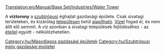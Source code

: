[[Translation:en/Manual/Base Set/Industries/Water Tower]]

{{hu/Gazdasági épületek|név=Víztorony
|kép=en/Water tower.png
|klíma=[[hu/Manual/Éghajlatok#Szubtrópusi|szubtrópusi]]
|elfogad=[[hu/Manual/Base Set/Cargos/Víz|vizet]]
|előállít=---
}}
A '''víztorony''' a [[hu/Manual/Éghajlatok#Szubtrópusi|szubtrópusi]] éghajlat gazdasági épülete. Csak sivatagi területeken, és kizárólag [[hu/Manual/Települések|településen]] belül [[hu/Manual/Gazdasági épületek#Új gazdasági épület alapítása|alapítható]]. [[hu/Manual/Base Set/Cargos/Víz|Vizet]] fogad el, és nem állít elő semmit. A víz azonban a sivatagi települések fejlődéséhez - az [[hu/Manual/Base Set/Cargos/Étel|étellel]] együtt - nélkülözhetetlen.

{{hu/Navbox Gazdasági épületek}}

[[Category:hu/Másodlagos gazdasági épületek]]
[[Category:hu/Szubtrópusi égöv gazdasági épületei]]